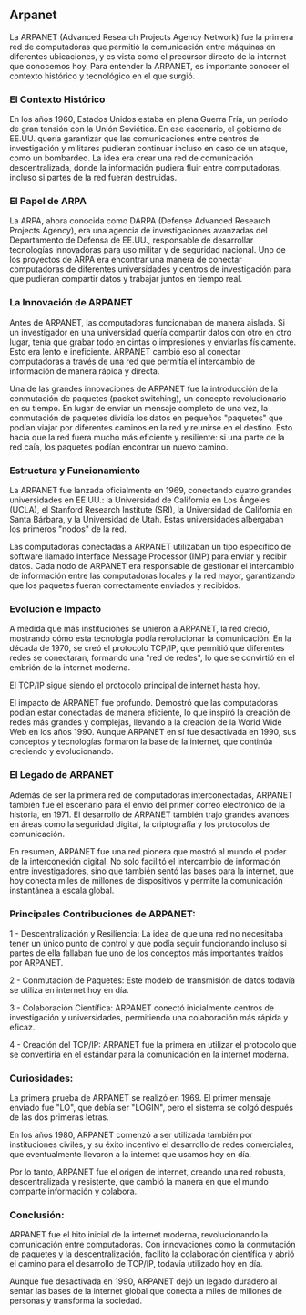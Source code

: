 ## Arpanet

La ARPANET (Advanced Research Projects Agency Network) fue la primera red de computadoras que permitió la comunicación entre máquinas en diferentes ubicaciones, y es vista como el precursor directo de la internet que conocemos hoy. Para entender la ARPANET, es importante conocer el contexto histórico y tecnológico en el que surgió.

### El Contexto Histórico

En los años 1960, Estados Unidos estaba en plena Guerra Fría, un período de gran tensión con la Unión Soviética. En ese escenario, el gobierno de EE.UU. quería garantizar que las comunicaciones entre centros de investigación y militares pudieran continuar incluso en caso de un ataque, como un bombardeo. La idea era crear una red de comunicación descentralizada, donde la información pudiera fluir entre computadoras, incluso si partes de la red fueran destruidas.

### El Papel de ARPA

La ARPA, ahora conocida como DARPA (Defense Advanced Research Projects Agency), era una agencia de investigaciones avanzadas del Departamento de Defensa de EE.UU., responsable de desarrollar tecnologías innovadoras para uso militar y de seguridad nacional.
Uno de los proyectos de ARPA era encontrar una manera de conectar computadoras de diferentes universidades y centros de investigación para que pudieran compartir datos y trabajar juntos en tiempo real.

### La Innovación de ARPANET

Antes de ARPANET, las computadoras funcionaban de manera aislada. Si un investigador en una universidad quería compartir datos con otro en otro lugar, tenía que grabar todo en cintas o impresiones y enviarlas físicamente. Esto era lento e ineficiente. ARPANET cambió eso al conectar computadoras a través de una red que permitía el intercambio de información de manera rápida y directa.

Una de las grandes innovaciones de ARPANET fue la introducción de la conmutación de paquetes (packet switching), un concepto revolucionario en su tiempo. En lugar de enviar un mensaje completo de una vez, la conmutación de paquetes dividía los datos en pequeños "paquetes" que podían viajar por diferentes caminos en la red y reunirse en el destino. Esto hacía que la red fuera mucho más eficiente y resiliente: si una parte de la red caía, los paquetes podían encontrar un nuevo camino.

### Estructura y Funcionamiento

La ARPANET fue lanzada oficialmente en 1969, conectando cuatro grandes universidades en EE.UU.: la Universidad de California en Los Ángeles (UCLA), el Stanford Research Institute (SRI), la Universidad de California en Santa Bárbara, y la Universidad de Utah. Estas universidades albergaban los primeros "nodos" de la red.

Las computadoras conectadas a ARPANET utilizaban un tipo específico de software llamado Interface Message Processor (IMP) para enviar y recibir datos. Cada nodo de ARPANET era responsable de gestionar el intercambio de información entre las computadoras locales y la red mayor, garantizando que los paquetes fueran correctamente enviados y recibidos.

### Evolución e Impacto

A medida que más instituciones se unieron a ARPANET, la red creció, mostrando cómo esta tecnología podía revolucionar la comunicación. En la década de 1970, se creó el protocolo TCP/IP, que permitió que diferentes redes se conectaran, formando una "red de redes", lo que se convirtió en el embrión de la internet moderna.

El TCP/IP sigue siendo el protocolo principal de internet hasta hoy.

El impacto de ARPANET fue profundo. Demostró que las computadoras podían estar conectadas de manera eficiente, lo que inspiró la creación de redes más grandes y complejas, llevando a la creación de la World Wide Web en los años 1990. Aunque ARPANET en sí fue desactivada en 1990, sus conceptos y tecnologías formaron la base de la internet, que continúa creciendo y evolucionando.

### El Legado de ARPANET

Además de ser la primera red de computadoras interconectadas, ARPANET también fue el escenario para el envío del primer correo electrónico de la historia, en 1971. El desarrollo de ARPANET también trajo grandes avances en áreas como la seguridad digital, la criptografía y los protocolos de comunicación.

En resumen, ARPANET fue una red pionera que mostró al mundo el poder de la interconexión digital. No solo facilitó el intercambio de información entre investigadores, sino que también sentó las bases para la internet, que hoy conecta miles de millones de dispositivos y permite la comunicación instantánea a escala global.

### Principales Contribuciones de ARPANET:

1 - Descentralización y Resiliencia: La idea de que una red no necesitaba tener un único punto de control y que podía seguir funcionando incluso si partes de ella fallaban fue uno de los conceptos más importantes traídos por ARPANET.

2 - Conmutación de Paquetes: Este modelo de transmisión de datos todavía se utiliza en internet hoy en día.

3 - Colaboración Científica: ARPANET conectó inicialmente centros de investigación y universidades, permitiendo una colaboración más rápida y eficaz.

4 - Creación del TCP/IP: ARPANET fue la primera en utilizar el protocolo que se convertiría en el estándar para la comunicación en la internet moderna.

### Curiosidades:

La primera prueba de ARPANET se realizó en 1969. El primer mensaje enviado fue "LO", que debía ser "LOGIN", pero el sistema se colgó después de las dos primeras letras.

En los años 1980, ARPANET comenzó a ser utilizada también por instituciones civiles, y su éxito incentivó el desarrollo de redes comerciales, que eventualmente llevaron a la internet que usamos hoy en día.

Por lo tanto, ARPANET fue el origen de internet, creando una red robusta, descentralizada y resistente, que cambió la manera en que el mundo comparte información y colabora.

### Conclusión:

ARPANET fue el hito inicial de la internet moderna, revolucionando la comunicación entre computadoras. Con innovaciones como la conmutación de paquetes y la descentralización, facilitó la colaboración científica y abrió el camino para el desarrollo de TCP/IP, todavía utilizado hoy en día.

Aunque fue desactivada en 1990, ARPANET dejó un legado duradero al sentar las bases de la internet global que conecta a miles de millones de personas y transforma la sociedad.
